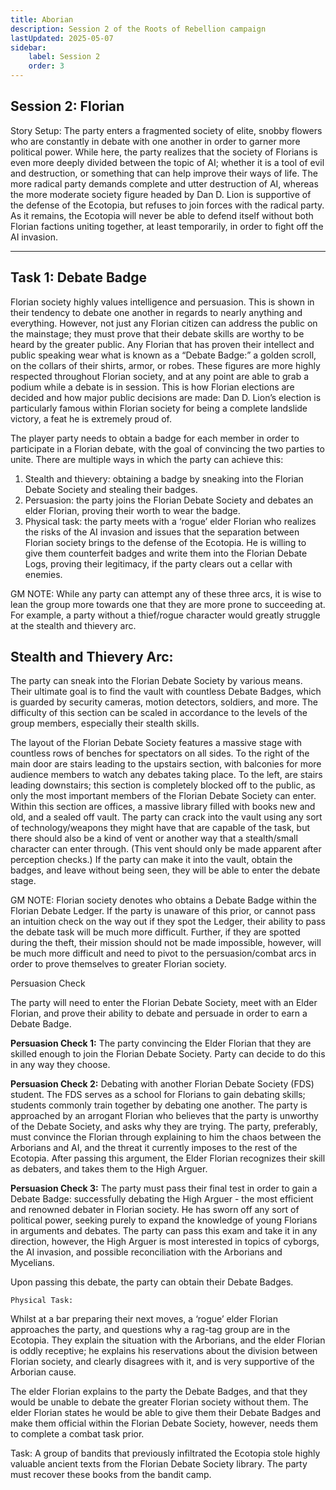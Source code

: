 ```yaml
---
title: Aborian
description: Session 2 of the Roots of Rebellion campaign
lastUpdated: 2025-05-07
sidebar:
    label: Session 2
    order: 3
---
```


## Session 2: Florian

Story Setup: The party enters a fragmented society of elite, snobby flowers who are constantly in debate with one another in order to garner more political power. While here, the party realizes that the society of Florians is even more deeply divided between the topic of AI; whether it is a tool of evil and destruction, or something that can help improve their ways of life. The more radical party demands complete and utter destruction of AI, whereas the more moderate society figure headed by Dan D. Lion is supportive of the defense of the Ecotopia, but refuses to join forces with the radical party. As it remains, the Ecotopia will never be able to defend itself without both Florian factions uniting together, at least temporarily, in order to fight off the AI invasion.

---
## Task 1: Debate Badge

Florian society highly values intelligence and persuasion. This is shown in their tendency to debate one another in regards to nearly anything and everything. However, not just any Florian citizen can address the public on the mainstage; they must prove that their debate skills are worthy to be heard by the greater public. Any Florian that has proven their intellect and public speaking wear what is known as a “Debate Badge:” a golden scroll, on the collars of their shirts, armor, or robes. These figures are more highly respected throughout Florian society, and at any point are able to grab a podium while a debate is in session. This is how Florian elections are decided and how major public decisions are made: Dan D. Lion’s election is particularly famous within Florian society for being a complete landslide victory, a feat he is extremely proud of.

The player party needs to obtain a badge for each member in order to participate in a Florian debate, with the goal of convincing the two parties to unite. There are multiple ways in which the party can achieve this:

1. Stealth and thievery: obtaining a badge by sneaking into the Florian Debate Society and stealing their badges.
2. Persuasion: the party joins the Florian Debate Society and debates an elder Florian, proving their worth to wear the badge.
3. Physical task: the party meets with a ‘rogue’ elder Florian who realizes the risks of the AI invasion and issues that the separation between Florian society brings to the defense of the Ecotopia. He is willing to give them counterfeit badges and write them into the Florian Debate Logs, proving their legitimacy, if the party clears out a cellar with enemies. 

GM NOTE: While any party can attempt any of these three arcs, it is wise to lean the group more towards one that they are more prone to succeeding at. For example, a party without a thief/rogue character would greatly struggle at the stealth and thievery arc. 

## Stealth and Thievery Arc:

The party can sneak into the Florian Debate Society by various means. Their ultimate goal is to find the vault with countless Debate Badges, which is guarded by security cameras, motion detectors, soldiers, and more. The difficulty of this section can be scaled in accordance to the levels of the group members, especially their stealth skills.

The layout of the Florian Debate Society features a massive stage with countless rows of benches for spectators on all sides. To the right of the main door are stairs leading to the upstairs section, with balconies for more audience members to watch any debates taking place. To the left, are stairs leading downstairs; this section is completely blocked off to the public, as only the most important members of the Florian Debate Society can enter. Within this section are offices, a massive library filled with books new and old, and a sealed off vault. The party can crack into the vault using any sort of technology/weapons they might have that are capable of the task, but there should also be a kind of vent or another way that a stealth/small character can enter through. (This vent should only be made apparent after perception checks.) If the party can make it into the vault, obtain the badges, and leave without being seen, they will be able to enter the debate stage.

GM NOTE: Florian society denotes who obtains a Debate Badge within the Florian Debate Ledger. If the party is unaware of this prior, or cannot pass an intuition check on the way out if they spot the Ledger, their ability to pass the debate task will be much more difficult. Further, if they are spotted during the theft, their mission should not be made impossible, however, will be much more difficult and need to pivot to the persuasion/combat arcs in order to prove themselves to greater Florian society.

Persuasion Check 

The party will need to enter the Florian Debate Society, meet with an Elder Florian, and prove their ability to debate and persuade in order to earn a Debate Badge.

**Persuasion Check 1:** The party convincing the Elder Florian that they are skilled enough to join the Florian Debate Society. Party can decide to do this in any way they choose.

**Persuasion Check 2:** Debating with another Florian Debate Society (FDS) student. The FDS serves as a school for Florians to gain debating skills; students commonly train together by debating one another. The party is approached by an arrogant Florian who believes that the party is unworthy of the Debate Society, and asks why they are trying. The party, preferably, must convince the Florian through explaining to him the chaos between the Arborians and AI, and the threat it currently imposes to the rest of the Ecotopia. After passing this argument, the Elder Florian recognizes their skill as debaters, and takes them to the High Arguer. 


**Persuasion Check 3:** The party must pass their final test in order to gain a Debate Badge: successfully debating the High Arguer - the most efficient and renowned debater in Florian society. He has sworn off any sort of political power, seeking purely to expand the knowledge of young Florians in arguments and debates. The party can pass this exam and take it in any direction, however, the High Arguer is most interested in topics of cyborgs, the AI invasion, and possible reconciliation with the Arborians and Mycelians.

Upon passing this debate, the party can obtain their Debate Badges.

	Physical Task:

Whilst at a bar preparing their next moves, a ‘rogue’ elder Florian approaches the party, and questions why a rag-tag group are in the Ecotopia. They explain the situation with the Arborians, and the elder Florian is oddly receptive; he explains his reservations about the division between Florian society, and clearly disagrees with it, and is very supportive of the Arborian cause.

The elder Florian explains to the party the Debate Badges, and that they would be unable to debate the greater Florian society without them. The elder Florian states he would be able to give them their Debate Badges and make them official within the Florian Debate Society, however, needs them to complete a combat task prior.

Task: A group of bandits that previously infiltrated the Ecotopia stole highly valuable ancient texts from the Florian Debate Society library. The party must recover these books from the bandit camp.

